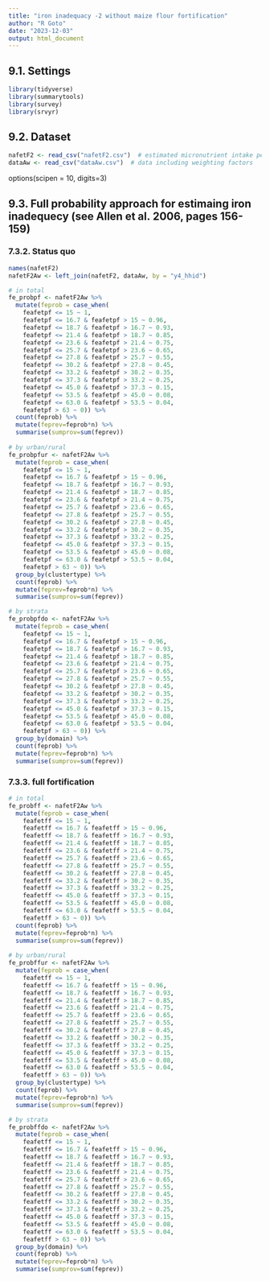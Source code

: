 ---
title: "iron inadequacy -2 without maize flour fortification"
author: "R Goto"
date: "2023-12-03"
output: html_document
---
## 9.1. Settings
```{r eval=FALSE}
library(tidyverse)
library(summarytools)
library(survey)
library(srvyr)
```

## 9.2. Dataset
```{r eval=FALSE}
nafetF2 <- read_csv("nafetF2.csv")  # estimated micronutrient intake per day per AFE in status quo and full fortification scenarios WITHOUT maize flour fortification
dataAw <- read_csv("dataAw.csv")  # data including weighting factors
```
options(scipen = 10, digits=3)

## 9.3. Full probability approach for estimaing iron inadequecy (see Allen et al. 2006, pages 156-159)
### 7.3.2. Status quo
```{r eval=FALSE}
names(nafetF2)
nafetF2Aw <- left_join(nafetF2, dataAw, by = "y4_hhid")

# in total
fe_probpf <- nafetF2Aw %>%
  mutate(feprob = case_when(
    feafetpf <= 15 ~ 1,
    feafetpf <= 16.7 & feafetpf > 15 ~ 0.96,
    feafetpf <= 18.7 & feafetpf > 16.7 ~ 0.93,
    feafetpf <= 21.4 & feafetpf > 18.7 ~ 0.85,
    feafetpf <= 23.6 & feafetpf > 21.4 ~ 0.75,
    feafetpf <= 25.7 & feafetpf > 23.6 ~ 0.65,
    feafetpf <= 27.8 & feafetpf > 25.7 ~ 0.55,
    feafetpf <= 30.2 & feafetpf > 27.8 ~ 0.45,
    feafetpf <= 33.2 & feafetpf > 30.2 ~ 0.35,
    feafetpf <= 37.3 & feafetpf > 33.2 ~ 0.25,
    feafetpf <= 45.0 & feafetpf > 37.3 ~ 0.15,
    feafetpf <= 53.5 & feafetpf > 45.0 ~ 0.08,
    feafetpf <= 63.0 & feafetpf > 53.5 ~ 0.04,
    feafetpf > 63 ~ 0)) %>% 
  count(feprob) %>% 
  mutate(feprev=feprob*n) %>% 
  summarise(sumprov=sum(feprev))
  
# by urban/rural
fe_probpfur <- nafetF2Aw %>%
  mutate(feprob = case_when(
    feafetpf <= 15 ~ 1,
    feafetpf <= 16.7 & feafetpf > 15 ~ 0.96,
    feafetpf <= 18.7 & feafetpf > 16.7 ~ 0.93,
    feafetpf <= 21.4 & feafetpf > 18.7 ~ 0.85,
    feafetpf <= 23.6 & feafetpf > 21.4 ~ 0.75,
    feafetpf <= 25.7 & feafetpf > 23.6 ~ 0.65,
    feafetpf <= 27.8 & feafetpf > 25.7 ~ 0.55,
    feafetpf <= 30.2 & feafetpf > 27.8 ~ 0.45,
    feafetpf <= 33.2 & feafetpf > 30.2 ~ 0.35,
    feafetpf <= 37.3 & feafetpf > 33.2 ~ 0.25,
    feafetpf <= 45.0 & feafetpf > 37.3 ~ 0.15,
    feafetpf <= 53.5 & feafetpf > 45.0 ~ 0.08,
    feafetpf <= 63.0 & feafetpf > 53.5 ~ 0.04,
    feafetpf > 63 ~ 0)) %>% 
  group_by(clustertype) %>% 
  count(feprob) %>% 
  mutate(feprev=feprob*n) %>% 
  summarise(sumprov=sum(feprev)) 

# by strata
fe_probpfdo <- nafetF2Aw %>%
  mutate(feprob = case_when(
    feafetpf <= 15 ~ 1,
    feafetpf <= 16.7 & feafetpf > 15 ~ 0.96,
    feafetpf <= 18.7 & feafetpf > 16.7 ~ 0.93,
    feafetpf <= 21.4 & feafetpf > 18.7 ~ 0.85,
    feafetpf <= 23.6 & feafetpf > 21.4 ~ 0.75,
    feafetpf <= 25.7 & feafetpf > 23.6 ~ 0.65,
    feafetpf <= 27.8 & feafetpf > 25.7 ~ 0.55,
    feafetpf <= 30.2 & feafetpf > 27.8 ~ 0.45,
    feafetpf <= 33.2 & feafetpf > 30.2 ~ 0.35,
    feafetpf <= 37.3 & feafetpf > 33.2 ~ 0.25,
    feafetpf <= 45.0 & feafetpf > 37.3 ~ 0.15,
    feafetpf <= 53.5 & feafetpf > 45.0 ~ 0.08,
    feafetpf <= 63.0 & feafetpf > 53.5 ~ 0.04,
    feafetpf > 63 ~ 0)) %>% 
  group_by(domain) %>% 
  count(feprob) %>% 
  mutate(feprev=feprob*n) %>% 
  summarise(sumprov=sum(feprev)) 
```

### 7.3.3. full fortification
```{r eval=FALSE}
# in total
fe_probff <- nafetF2Aw %>%
  mutate(feprob = case_when(
    feafetff <= 15 ~ 1,
    feafetff <= 16.7 & feafetff > 15 ~ 0.96,
    feafetff <= 18.7 & feafetff > 16.7 ~ 0.93,
    feafetff <= 21.4 & feafetff > 18.7 ~ 0.85,
    feafetff <= 23.6 & feafetff > 21.4 ~ 0.75,
    feafetff <= 25.7 & feafetff > 23.6 ~ 0.65,
    feafetff <= 27.8 & feafetff > 25.7 ~ 0.55,
    feafetff <= 30.2 & feafetff > 27.8 ~ 0.45,
    feafetff <= 33.2 & feafetff > 30.2 ~ 0.35,
    feafetff <= 37.3 & feafetff > 33.2 ~ 0.25,
    feafetff <= 45.0 & feafetff > 37.3 ~ 0.15,
    feafetff <= 53.5 & feafetff > 45.0 ~ 0.08,
    feafetff <= 63.0 & feafetff > 53.5 ~ 0.04,
    feafetff > 63 ~ 0)) %>% 
  count(feprob) %>% 
  mutate(feprev=feprob*n) %>% 
  summarise(sumprov=sum(feprev))
  
# by urban/rural
fe_probffur <- nafetF2Aw %>%
  mutate(feprob = case_when(
    feafetff <= 15 ~ 1,
    feafetff <= 16.7 & feafetff > 15 ~ 0.96,
    feafetff <= 18.7 & feafetff > 16.7 ~ 0.93,
    feafetff <= 21.4 & feafetff > 18.7 ~ 0.85,
    feafetff <= 23.6 & feafetff > 21.4 ~ 0.75,
    feafetff <= 25.7 & feafetff > 23.6 ~ 0.65,
    feafetff <= 27.8 & feafetff > 25.7 ~ 0.55,
    feafetff <= 30.2 & feafetff > 27.8 ~ 0.45,
    feafetff <= 33.2 & feafetff > 30.2 ~ 0.35,
    feafetff <= 37.3 & feafetff > 33.2 ~ 0.25,
    feafetff <= 45.0 & feafetff > 37.3 ~ 0.15,
    feafetff <= 53.5 & feafetff > 45.0 ~ 0.08,
    feafetff <= 63.0 & feafetff > 53.5 ~ 0.04,
    feafetff > 63 ~ 0)) %>% 
  group_by(clustertype) %>% 
  count(feprob) %>% 
  mutate(feprev=feprob*n) %>% 
  summarise(sumprov=sum(feprev)) 

# by strata
fe_probffdo <- nafetF2Aw %>%
  mutate(feprob = case_when(
    feafetff <= 15 ~ 1,
    feafetff <= 16.7 & feafetff > 15 ~ 0.96,
    feafetff <= 18.7 & feafetff > 16.7 ~ 0.93,
    feafetff <= 21.4 & feafetff > 18.7 ~ 0.85,
    feafetff <= 23.6 & feafetff > 21.4 ~ 0.75,
    feafetff <= 25.7 & feafetff > 23.6 ~ 0.65,
    feafetff <= 27.8 & feafetff > 25.7 ~ 0.55,
    feafetff <= 30.2 & feafetff > 27.8 ~ 0.45,
    feafetff <= 33.2 & feafetff > 30.2 ~ 0.35,
    feafetff <= 37.3 & feafetff > 33.2 ~ 0.25,
    feafetff <= 45.0 & feafetff > 37.3 ~ 0.15,
    feafetff <= 53.5 & feafetff > 45.0 ~ 0.08,
    feafetff <= 63.0 & feafetff > 53.5 ~ 0.04,
    feafetff > 63 ~ 0)) %>% 
  group_by(domain) %>% 
  count(feprob) %>% 
  mutate(feprev=feprob*n) %>% 
  summarise(sumprov=sum(feprev)) 
```
